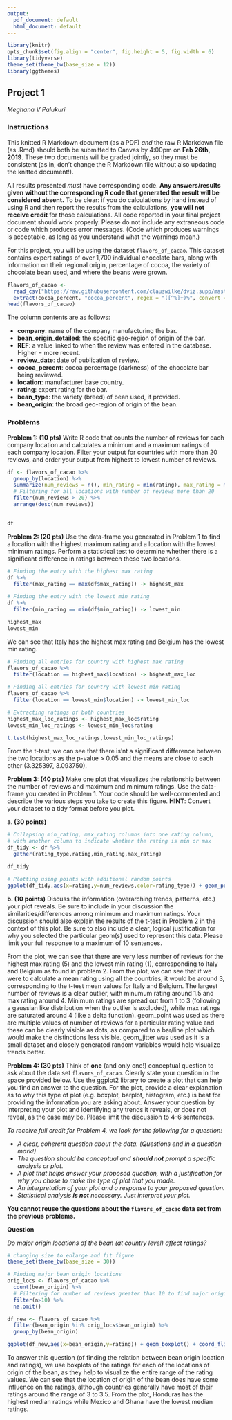 ```yaml
---
output:
  pdf_document: default
  html_document: default
---
```

```r
library(knitr)
opts_chunk$set(fig.align = "center", fig.height = 5, fig.width = 6)
library(tidyverse)
theme_set(theme_bw(base_size = 12))
library(ggthemes)
```

## Project 1
*Meghana V Palukuri*

### Instructions

This knitted R Markdown document (as a PDF) *and* the raw R Markdown file (as .Rmd) should both be submitted to Canvas by 4:00pm on **Feb 26th, 2019**. These two documents will be graded jointly, so they must be consistent (as in, don't change the R Markdown file without also updating the knitted document!).

All results presented *must* have corresponding code. **Any answers/results given without the corresponding R code that generated the result will be considered absent.** To be clear: if you do calculations by hand instead of using R and then report the results from the calculations, **you will not receive credit** for those calculations. All code reported in your final project document should work properly. Please do not include any extraneous code or code which produces error messages. (Code which produces warnings is acceptable, as long as you understand what the warnings mean.)

For this project, you will be using the dataset `flavors_of_cacao`. This dataset contains expert ratings of over 1,700 individual chocolate bars, along with information on their regional origin, percentage of cocoa, the variety of chocolate bean used, and where the beans were grown.
```r
flavors_of_cacao <- 
  read_csv("https://raw.githubusercontent.com/clauswilke/dviz.supp/master/data-raw/cacao/cacao_clean.csv") %>%
  extract(cocoa_percent, "cocoa_percent", regex = "([^%]+)%", convert = TRUE)
head(flavors_of_cacao)
```

The column contents are as follows:

+ **company**: name of the company manufacturing the bar.
+ **bean_origin_detailed**: the specific geo-region of origin of the bar.
+ **REF**: a value linked to when the review was entered in the database. Higher = more recent.
+ **review_date**: date of publication of review.
+ **cocoa_percent**: cocoa percentage (darkness) of the chocolate bar being reviewed.
+ **location**: manufacturer base country.
+ **rating**: expert rating for the bar.
+ **bean_type**: the variety (breed) of bean used, if provided.
+ **bean_origin**: the broad geo-region of origin of the bean.

### Problems

**Problem 1: (10 pts)**
Write R code that counts the number of reviews for each company location and calculates a minimum and a maximum ratings of each company location. Filter your output for countries with more than 20 reviews, and order your output from highest to lowest number of reviews. 
```r

df <- flavors_of_cacao %>% 
  group_by(location) %>% 
  summarize(num_reviews = n(), min_rating = min(rating), max_rating = max(rating)) %>% 
  # Filtering for all locations with number of reviews more than 20 
  filter(num_reviews > 20) %>% 
  arrange(desc(num_reviews))
  

df

```

**Problem 2: (20 pts)** 
Use the data-frame you generated in Problem 1 to find a location with the highest maximum rating and a location with the lowest minimum ratings. Perform a statistical test to determine whether there is a significant difference in ratings between these two locations.

```r

# Finding the entry with the highest max rating 
df %>% 
  filter(max_rating == max(df$max_rating)) -> highest_max

# Finding the entry with the lowest min rating 
df %>% 
  filter(min_rating == min(df$min_rating)) -> lowest_min

highest_max
lowest_min
```
We can see that Italy has the highest max rating and Belgium has the lowest min rating. 
```r

# Finding all entries for country with highest max rating 
flavors_of_cacao %>% 
  filter(location == highest_max$location) -> highest_max_loc

# Finding all entries for country with lowest min rating 
flavors_of_cacao %>% 
  filter(location == lowest_min$location) -> lowest_min_loc

# Extracting ratings of both countries 
highest_max_loc_ratings <- highest_max_loc$rating
lowest_min_loc_ratings <- lowest_min_loc$rating

t.test(highest_max_loc_ratings,lowest_min_loc_ratings)
```

From the t-test, we can see that there is'nt a significant difference between the two locations as the p-value > 0.05 and the means are close to each other (3.325397, 3.093750). 

**Problem 3: (40 pts)**
Make one plot that visualizes the relationship between the number of reviews and maximum and minimum ratings. Use the data-frame you created in Problem 1. Your code should be well-commented and describe the various steps you take to create this figure. **HINT**: Convert your dataset to a tidy format before you plot.

**a. (30 points)**

```r

# Collapsing min_rating, max_rating columns into one rating column,
# with another column to indicate whether the rating is min or max
df_tidy <- df %>% 
  gather(rating_type,rating,min_rating,max_rating)

df_tidy

# Plotting using points with additional random points
ggplot(df_tidy,aes(x=rating,y=num_reviews,color=rating_type)) + geom_point() + geom_jitter()

```

**b. (10 points)** Discuss the information (overarching trends, patterns, etc.) your plot reveals. Be sure to include in your discussion the similarities/differences among minimum and maximum ratings. Your discussion should also explain the results of the t-test in Problem 2 in the context of this plot. Be sure to also include a clear, logical justification for why you selected the particular geom(s) used to represent this data. Please limit your full response to a maximum of 10 sentences.

From the plot, we can see that there are very less number of reviews for the highest max rating (5) and the lowest min rating (1), corresponding to Italy and Belgium as found in problem 2. From the plot, we can see that if we were to calculate a mean rating using all the countries, it would be around 3, corresponding to the t-test mean values for Italy and Belgium. The largest number of reviews is a clear outlier, with minumum rating around 1.5 and max rating around 4.  Minimum ratings are spread out from 1 to 3 (following a gaussian like distribution when the outlier is excluded), while max ratings are saturated around 4 (like a delta function). geom_point was used as there are multiple values of number of reviews for a particular rating value and these can be clearly visible as dots, as compared to a bar/line plot which would make the distinctions less visible. geom_jitter was used as it is a small dataset and closely generated random variables would help visualize trends better. 

**Problem 4: (30 pts)**
Think of **one** (and only one!) conceptual question to ask about the data set `flavors_of_cacao`. Clearly state your question in the space provided below. Use the ggplot2 library to create a plot that can help you find an answer to the question. For the plot, provide a clear explanation as to why this type of plot (e.g. boxplot, barplot, histogram, etc.) is best for providing the information you are asking about. Answer your question by interpreting your plot and identifying any trends it reveals, or does not reveal, as the case may be. Please limit the discussion to 4-6 sentences.

*To receive full credit for Problem 4, we look for the following for a question:*

- *A clear, coherent question about the data. (Questions end in a question mark!)*
- *The question should be conceptual and **should not** prompt a specific analysis or plot*.
- *A plot that helps answer your proposed question, with a justification for why you chose to make the type of plot that you made.*
- *An interpretation of your plot and a response to your proposed question.*
- *Statistical analysis **is not** necessary. Just interpret your plot.*

**You cannot reuse the questions about the `flavors_of_cacao` data set from the previous problems.**


**Question**

*Do major origin locations of the bean (at country level) affect ratings?*

```r
# changing size to enlarge and fit figure 
theme_set(theme_bw(base_size = 30))

# Finding major bean origin locations 
orig_locs <- flavors_of_cacao %>% 
  count(bean_origin) %>% 
  # Filtering for number of reviews greater than 10 to find major origin locations. 
  filter(n>10) %>% 
  na.omit()

df_new <- flavors_of_cacao %>% 
  filter(bean_origin %in% orig_locs$bean_origin) %>% 
  group_by(bean_origin) 

ggplot(df_new,aes(x=bean_origin,y=rating)) + geom_boxplot() + coord_flip()

```

To answer this question (of finding the relation between bean origin location and ratings), we use boxplots of the ratings for each of the locations of origin of the bean, as they help to visualize the entire range of the rating values. We can see that the location of origin of the bean does have some influence on the ratings, although countries generally have most of their ratings around the range of 3 to 3.5. From the plot, Honduras has the highest median ratings while Mexico and Ghana have the lowest median ratings. 